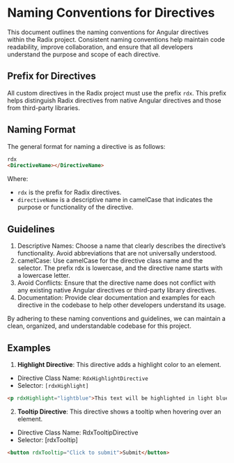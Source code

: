 
<Meta title="Guides/Naming Conventions" />

# Naming Conventions for Directives

This document outlines the naming conventions for Angular directives within the Radix project.
Consistent naming conventions help maintain code readability, improve collaboration, and ensure that all developers understand the purpose and scope of each directive.

## Prefix for Directives

All custom directives in the Radix project must use the prefix `rdx`.
This prefix helps distinguish Radix directives from native Angular directives and those from third-party libraries.

## Naming Format

The general format for naming a directive is as follows:

```html
rdx
<DirectiveName></DirectiveName>
```

Where:

- `rdx` is the prefix for Radix directives.
- `directiveName` is a descriptive name in camelCase that indicates the purpose or functionality of the directive.

## Guidelines

1. Descriptive Names: Choose a name that clearly describes the directive’s functionality. Avoid abbreviations that are not universally understood.
2. camelCase: Use camelCase for the directive class name and the selector. The prefix rdx is lowercase, and the directive name starts with a lowercase letter.
3. Avoid Conflicts: Ensure that the directive name does not conflict with any existing native Angular directives or third-party library directives.
4. Documentation: Provide clear documentation and examples for each directive in the codebase to help other developers understand its usage.

By adhering to these naming conventions and guidelines, we can maintain a clean, organized, and understandable codebase for this project.

## Examples

1. **Highlight Directive**: This directive adds a highlight color to an element.

- Directive Class Name: `RdxHighlightDirective`
- Selector: `[rdxHighlight]`

```html
<p rdxHighlight="lightblue">This text will be highlighted in light blue.</p>
```

2. **Tooltip Directive**: This directive shows a tooltip when hovering over an element.

- Directive Class Name: RdxTooltipDirective
- Selector: [rdxTooltip]

```html
<button rdxTooltip="Click to submit">Submit</button>
```
